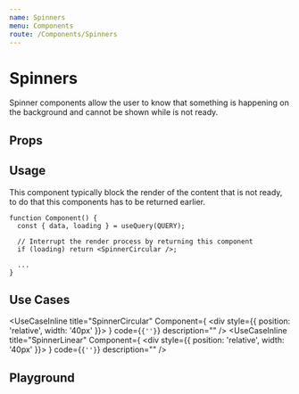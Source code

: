 ```yaml
---
name: Spinners
menu: Components
route: /Components/Spinners
---
```



# Spinners

Spinner components allow the user to know that something is happening on the background and cannot be shown
while is not ready.

## Props

<Props of={SpinnerCircularPropsComponent} />

## Usage

This component typically block the render of the content that is not ready, to do that this components has
to be returned earlier.

```tsx
function Component() {
  const { data, loading } = useQuery(QUERY);

  // Interrupt the render process by returning this component
  if (loading) return <SpinnerCircular />;

  ...
}
```

## Use Cases

<UseCaseInline
  title="SpinnerCircular"
  Component={
    <div style={{ position: 'relative', width: '40px' }}>
      <SpinnerCircular size={60} />
    </div>
  }
  code={<code>{'<SpinnerCircular size={60} />'}</code>}
  description=""
/>
<UseCaseInline
  title="SpinnerLinear"
  Component={
    <div style={{ position: 'relative', width: '40px' }}>
      <SpinnerLinear size={60} />
    </div>
  }
  code={<code>{'<SpinnerLinear size={60} />'}</code>}
  description=""
/>

## Playground

<Playground>
  <SpinnerLinear size={60} />
</Playground>
